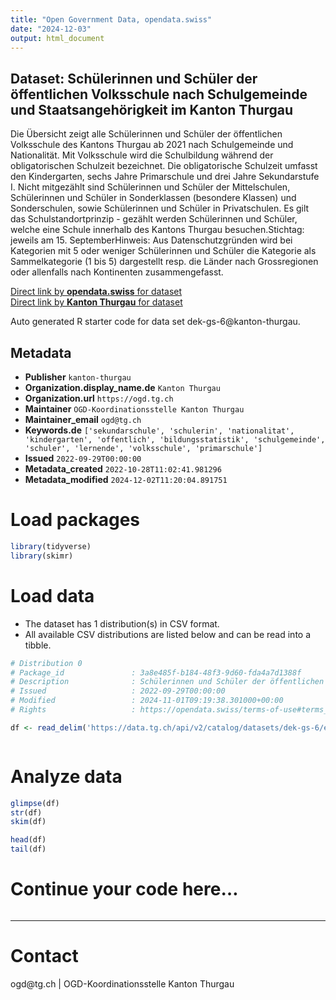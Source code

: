 ```yaml
---
title: "Open Government Data, opendata.swiss"
date: "2024-12-03"
output: html_document
---
```


## Dataset: Schülerinnen und Schüler der öffentlichen Volksschule nach Schulgemeinde und Staatsangehörigkeit im Kanton Thurgau

Die Übersicht zeigt alle Schülerinnen und Schüler der öffentlichen Volksschule des Kantons Thurgau ab 2021 nach Schulgemeinde und Nationalität. Mit Volksschule wird die Schulbildung während der obligatorischen Schulzeit bezeichnet. Die obligatorische Schulzeit umfasst den Kindergarten, sechs Jahre Primarschule und drei Jahre Sekundarstufe I. Nicht mitgezählt sind Schülerinnen und Schüler der Mittelschulen, Schülerinnen und Schüler in Sonderklassen (besondere Klassen) und Sonderschulen, sowie Schülerinnen und Schüler in Privatschulen. Es gilt das Schulstandortprinzip - gezählt werden Schülerinnen und Schüler, welche eine Schule innerhalb des Kantons Thurgau besuchen.Stichtag: jeweils am 15. SeptemberHinweis: Aus Datenschutzgründen wird bei Kategorien mit 5 oder weniger Schülerinnen und Schüler die Kategorie als Sammelkategorie (1 bis 5) dargestellt resp. die Länder nach Grossregionen oder allenfalls nach Kontinenten zusammengefasst.

[Direct link by **opendata.swiss** for dataset](https://opendata.swiss/de/dataset/lernende-der-offentlichen-volksschule-nach-schulgemeinde-und-staatsangehorigkeit-im-kanton-thur)<br>
[Direct link by **Kanton Thurgau** for dataset](https://data.tg.ch/explore/dataset/dek-gs-6/)

Auto generated R starter code for data set dek-gs-6@kanton-thurgau.

## Metadata

- **Publisher** `kanton-thurgau`
- **Organization.display_name.de** `Kanton Thurgau`
- **Organization.url** `https://ogd.tg.ch`
- **Maintainer** `OGD-Koordinationsstelle Kanton Thurgau`
- **Maintainer_email** `ogd@tg.ch`
- **Keywords.de** `['sekundarschule', 'schulerin', 'nationalitat', 'kindergarten', 'offentlich', 'bildungsstatistik', 'schulgemeinde', 'schuler', 'lernende', 'volksschule', 'primarschule']`
- **Issued** `2022-09-29T00:00:00`
- **Metadata_created** `2022-10-28T11:02:41.981296`
- **Metadata_modified** `2024-12-02T11:20:04.891751`


# Load packages

```r

library(tidyverse)
library(skimr)

```

# Load data

-   The dataset has 1 distribution(s) in CSV format.
-   All available CSV distributions are listed below and can be read into a tibble.

```r

# Distribution 0
# Package_id               : 3a8e485f-b184-48f3-9d60-fda4a7d1388f
# Description              : Schülerinnen und Schüler der öffentlichen Volksschule nach Schulgemeinde und Staatsangehörigkeit im Kanton Thurgau (csv)
# Issued                   : 2022-09-29T00:00:00
# Modified                 : 2024-11-01T09:19:38.301000+00:00
# Rights                   : https://opendata.swiss/terms-of-use#terms_by

df <- read_delim('https://data.tg.ch/api/v2/catalog/datasets/dek-gs-6/exports/csv?use_labels=true')



```

# Analyze data

```r

glimpse(df)
str(df)
skim(df)

head(df)
tail(df)

```

# Continue your code here...

```r

```

------------------------------------------------------------------------

# Contact

ogd@tg.ch | OGD-Koordinationsstelle Kanton Thurgau
